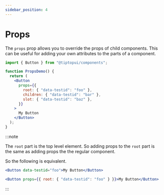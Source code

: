 ```yaml
---
sidebar_position: 4
---
```


# Props

The `props` prop allows you to override the props of child components. This can be useful for adding your own attributes to the parts of a component.

```jsx
import { Button } from "@tiptopui/components";

function PropsDemo() {
  return (
    <Button
      props={{
        root: { "data-testid": "foo" },
        children: { "data-testid": "bar" },
        slot: { "data-testid": "baz" },
      }}
    >
      My Button
    </Button>
  );
}
```

:::note

The `root` part is the top level element. So adding props to the `root` part is the same as adding props the the regular component.

So the following is equivalent.

```jsx
<Button data-testid="foo">My Button</Button>
```

```jsx
<Button props={{ root: { "data-testid": "foo" } }}>My Button</Button>
```

:::
